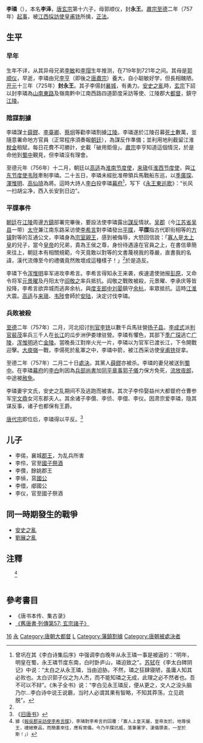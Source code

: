 '''李璘'''（{{bd|8世纪|720年左右|757年|2月20日|catIdx=L}}），本名'''李泽'''，[[唐玄宗|唐玄宗]]第十六子，母郭顺仪，封'''永王'''。[[唐肅宗|肅宗]][[至德_(唐朝)|至德]]二年（757年）[[起事|起事]]，被[[江西|江西]][[採訪使|採訪使]][[皇甫铣|皇甫铣]]所擒，[[死刑|正法]]。

==生平==
===早年===
生年不详，从其异母兄弟[[李敏_(唐)|李敏]]和[[李瑁|李瑁]]生年推测，在719年到721年之间。其母是[[郭顺仪|郭顺仪]]，早逝，李璘由兄[[唐肅宗|李亨]]（即後之[[唐肅宗|唐肅宗]]）養大，自小聪敏好学，但長相醜陋。[[开元|开元]]十三年（725年）'''封永王'''。其子李偒封[[襄城|襄城]]，有勇力。[[安史之亂|安史之亂]]時，[[唐玄宗|玄宗]]下詔以封李璘為[[山南東路|山南東路]]及嶺南黔中江南西路四道節度采訪等使、江陵郡大[[都督|都督]]，鎮守[[江陵|江陵]]。

===陰謀割據===
李璘謀士[[薛鏐|薛鏐]]、[[李臺卿|李臺卿]]、[[蔡坰|蔡坰]]等勸李璘割據[[江陵|江陵]]。李璘遂於江陵召募[[死士|死士]]數萬，並隨意署命地方官員（正常程序須奏報[[朝廷|朝廷]]），為謀反作準備；並利用地利截留江淮[[稅金|稅金]]租賦，每日花費不可勝計，史載「破用鉅億」。[[唐肅宗|肅宗]]李亨知道這個情況，於是命他到[[蜀中|蜀中]]覲見，但李璘沒有理會。

至德元年（756年）十二月，朝廷以[[高适|高适]]為[[淮南节度使|淮南节度使]]，[[来瑱|来瑱]]任[[淮西节度使|淮西节度使]]，與[[江东节度使|江东节度使]][[韦陟|韦陟]]牽制李璘。二十五日，李璘未經批准帶領兵馬戰船东巡，以[[季廣琛|季廣琛]]、[[渾惟明|渾惟明]]、[[高仙琦|高仙琦]]為將。這時大詩人[[李白|李白]]投李璘[[幕府_(中國)|幕府]]<ref>曾巩在其《李白诗集后序》中强调李白晚年从永王璘一事是被逼的：“明年，明皇在蜀，永王璘节度东南，白时卧庐山，璘迫致之”。[[苏轼|苏轼]]在《李太白碑阴记》中说：“太白之从永王璘，当由迫胁。不然，璘之狂肆寝陋，虽庸人知其必败也。太白识郭子仪之为人杰，而不能知璘之无成，此理之必不然者也。吾不可以不辩”。《朱子全书》说：“李白见永王璘反，便从更之，文人之没头脑乃尔...李白诗中说王说霸，当时人必谓其果有智略，不知其莽荡，立见疏脱”。</ref>，写下《[[s:永王东巡歌|永王東巡歌]]》：“长风一扫胡尘净，西入长安到日边”。

===平牒事件===
[[朝廷|朝廷]]在[[江陵|江陵]]周邊[[方鎮|方鎮]]部署完畢後，要設法使李璘露出[[謀反|謀反]]情狀。[[吴郡|吴郡]]（今[[江苏省|江苏省]][[吴县|吴县]]一带）[[太守|太守]]兼江南东路采访使[[李希言|李希言]]對李璘發出[[平牒|平牒]]，'''平牒'''指古代职衔相等的[[方镇|方镇]]對等的互通公文，李璘身為[[宗室|宗室]][[親王|親王]]，感到被侮辱，大怒回信說：「[[寡人|寡人]]是[[太上皇|太上皇]]的兒子，當今[[皇帝|皇帝]]的兄弟，貴為王侯之尊，身份待遇遠在官員之上，在書信章簡來往上，朝廷本有相關規範，今天竟敢以對等的文書蔑視我的尊嚴，直書我的名諱，漢代流傳至今的禮儀竟然敗壞成這種樣子！」<ref name=n1/>於是造反。

李璘下令[[浑惟明|浑惟明]]率军进攻李希言。李希言得知永王来袭，疾速遣使驰报[[彭原郡|彭原]]，又命令将军[[元景曜|元景曜]]及丹阳太守[[阎敬之|阎敬之]]率兵抵抗。阎敬之戰敗被殺，元景曜、李承庆等皆投降，李希言欲弃城而逃奔余杭，與[[度支使|度支]][[郎中|郎中]][[刘晏|刘晏]]鎮守[[余杭|余杭]]，率眾抵抗。這時[[江淮|江淮]]大震。[[高适|高适]]与[[来瑱|来瑱]]、[[韦陟|韦陟]]會師於[[安陆|安陆]]，決定讨伐李璘。

===兵敗被殺===
[[至德_(唐朝)|至德]]二年（757年）二月，河北招讨[[判官|判官]][[李铣_(唐朝)|李铣]]以數千兵馬驻營[[扬子县|扬子县]]。[[李成式|李成式]]派[[判官|判官]][[裴茂|裴茂]]率兵三千人在[[长江|长江]]的瓜步洲伊娄埭驻營。李璘有懼色，其部下[[季广琛|季广琛]]逃亡[[广陵|广陵]]，[[浑惟明|浑惟明]]逃亡[[金陵|金陵]]。當晚長江對岸火光一片，李璘以为官军已渡长江，下令開戰迎擊。[[大庾嶺|大庾嶺]]一戰，李偒死於亂軍之中，李璘中箭，被江西采访使[[皇甫铣|皇甫铣]]捉拿。

至德二年（757年）二月二十日[[處決|處決]]。其黨人[[薛鏐|薛鏐]]亦被杀。李璘的妻兒被送到[[蜀中|蜀中]]。在李璘[[幕府_(中國)|幕府]]的[[李白|李白]]則因為[[兵部尚書|兵部尚書]]加[[同平章事|同平章事]][[郭子儀|郭子儀]]力保方免死，[[流放|流放]][[夜郎|夜郎]]，中途被[[赦免|赦免]]。

李璘妻宇文氏，安史之乱期间不及逃跑而被害。其次子李伶娶益州大都督府仓曹参军[[宇文鼎|宇文鼎]]女河东郡夫人。其余诸子李儹、李侦、李儇、李仪。因肃宗爱李璘，隐其谋反事，诸子也都保有王爵。

[[唐代宗|唐代宗]]即位后，李璘得以平反。<ref>《[[:s:旧唐书|旧唐书]]》</ref>
==儿子==
* 李㑥，襄城[[郡王|郡王]]，为乱兵所害
* 李伶，官至[[國子祭酒|國子祭酒]]
* 李儹，餘姚郡王
* 李偵，莒[[國公|國公]]
* 李儇，郕國公
* 李仪，官至國子祭酒

== 同一時期發生的戰爭 ==
* [[安史之亂|安史之亂]]
* [[劉展之亂|劉展之亂]]

==注釋==
<div class="references-small">
  <references>
    <ref name=n1>據《[[s:報吳郡采訪使李希言牒|報吳郡采訪使李希言牒]]》，李璘對李希言的回覆：「寡人上皇天屬，皇帝友於。地尊侯王，禮絕寮品，而簡書來往，應有常儀。今乃平牒抗威，落筆署字，漢儀隳紊，一至於斯！」）</ref>
  </references>
</div>

==參考書目==
* 《唐书本传、集古录》 
* [[:wikisource:舊唐書/卷107|《舊唐書·列傳第57: 玄宗諸子》]]
{{唐玄宗皇室}}
{{唐朝歷史事件|index=LL}}
[[Category:唐玄宗皇子|16]]
[[Category:唐朝宗室国王|永]]
[[Category:唐朝大都督|Category:唐朝大都督]]
[[Category:李姓|L]]
[[Category:藩鎮割據|Category:藩鎮割據]]
[[Category:唐朝被處決者|Category:唐朝被處決者]]